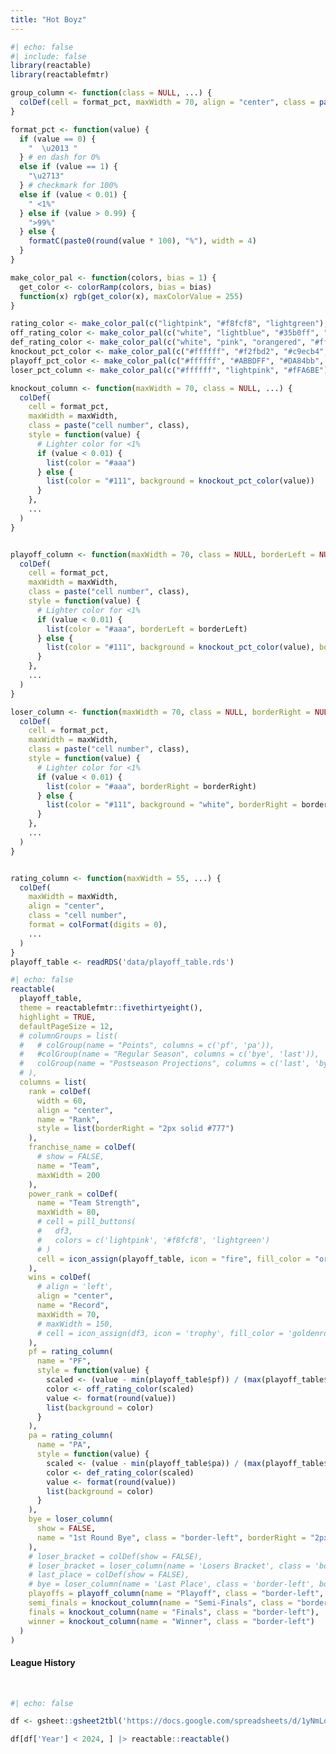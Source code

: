 ```yaml
---
title: "Hot Boyz"
---
```


```r
#| echo: false
#| include: false
library(reactable)
library(reactablefmtr)

group_column <- function(class = NULL, ...) {
  colDef(cell = format_pct, maxWidth = 70, align = "center", class = paste("cell number", class), ...)
}

format_pct <- function(value) {
  if (value == 0) {
    "  \u2013 "
  } # en dash for 0%
  else if (value == 1) {
    "\u2713"
  } # checkmark for 100%
  else if (value < 0.01) {
    " <1%"
  } else if (value > 0.99) {
    ">99%"
  } else {
    formatC(paste0(round(value * 100), "%"), width = 4)
  }
}

make_color_pal <- function(colors, bias = 1) {
  get_color <- colorRamp(colors, bias = bias)
  function(x) rgb(get_color(x), maxColorValue = 255)
}

rating_color <- make_color_pal(c("lightpink", "#f8fcf8", "lightgreen"), bias = 1.3)
off_rating_color <- make_color_pal(c("white", "lightblue", "#35b0ff", "#35f0ff"), bias = 0.6)
def_rating_color <- make_color_pal(c("white", "pink", "orangered", "#ff1010"), bias = 0.6)
knockout_pct_color <- make_color_pal(c("#ffffff", "#f2fbd2", "#c9ecb4", "#93d3ab", "#35b0ab"), bias = 2)
playoff_pct_color <- make_color_pal(c("#ffffff", "#ABBDFF", "#DA84bb", "#9471a4"), bias = 2)
loser_pct_column <- make_color_pal(c("#ffffff", "lightpink", "#fFA6BE"), bias = 2)

knockout_column <- function(maxWidth = 70, class = NULL, ...) {
  colDef(
    cell = format_pct,
    maxWidth = maxWidth,
    class = paste("cell number", class),
    style = function(value) {
      # Lighter color for <1%
      if (value < 0.01) {
        list(color = "#aaa")
      } else {
        list(color = "#111", background = knockout_pct_color(value))
      }
    },
    ...
  )
}


playoff_column <- function(maxWidth = 70, class = NULL, borderLeft = NULL, ...) {
  colDef(
    cell = format_pct,
    maxWidth = maxWidth,
    class = paste("cell number", class),
    style = function(value) {
      # Lighter color for <1%
      if (value < 0.01) {
        list(color = "#aaa", borderLeft = borderLeft)
      } else {
        list(color = "#111", background = knockout_pct_color(value), borderLeft = borderLeft)
      }
    },
    ...
  )
}

loser_column <- function(maxWidth = 70, class = NULL, borderRight = NULL, ...) {
  colDef(
    cell = format_pct,
    maxWidth = maxWidth,
    class = paste("cell number", class),
    style = function(value) {
      # Lighter color for <1%
      if (value < 0.01) {
        list(color = "#aaa", borderRight = borderRight)
      } else {
        list(color = "#111", background = "white", borderRight = borderRight) # loser_pct_column(value))
      }
    },
    ...
  )
}


rating_column <- function(maxWidth = 55, ...) {
  colDef(
    maxWidth = maxWidth,
    align = "center",
    class = "cell number",
    format = colFormat(digits = 0),
    ...
  )
}
playoff_table <- readRDS('data/playoff_table.rds')
```

```r
#| echo: false
reactable(
  playoff_table,
  theme = reactablefmtr::fivethirtyeight(),
  highlight = TRUE,
  defaultPageSize = 12,
  # columnGroups = list(
  #   # colGroup(name = "Points", columns = c('pf', 'pa')),
  #   #colGroup(name = "Regular Season", columns = c('bye', 'last')),
  #   colGroup(name = "Postseason Projections", columns = c('last', 'bye', 'playoffs', 'semi_finals', 'finals', 'winner'))
  # ),
  columns = list(
    rank = colDef(
      width = 60,
      align = "center",
      name = "Rank",
      style = list(borderRight = "2px solid #777")
    ),
    franchise_name = colDef(
      # show = FALSE,
      name = "Team",
      maxWidth = 200
    ),
    power_rank = colDef(
      name = "Team Strength",
      maxWidth = 80,
      # cell = pill_buttons(
      #   df3,
      #   colors = c('lightpink', '#f8fcf8', 'lightgreen')
      # )
      cell = icon_assign(playoff_table, icon = "fire", fill_color = "orangered", empty_color = "lightgrey", buckets = 5)
    ),
    wins = colDef(
      # align = 'left',
      align = "center",
      name = "Record",
      maxWidth = 70,
      # maxWidth = 150,
      # cell = icon_assign(df3, icon = 'trophy', fill_color = 'goldenrod', empty_opacity = 0)
    ),
    pf = rating_column(
      name = "PF",
      style = function(value) {
        scaled <- (value - min(playoff_table$pf)) / (max(playoff_table$pf) - min(playoff_table$pf))
        color <- off_rating_color(scaled)
        value <- format(round(value))
        list(background = color)
      }
    ),
    pa = rating_column(
      name = "PA",
      style = function(value) {
        scaled <- (value - min(playoff_table$pa)) / (max(playoff_table$pa) - min(playoff_table$pa))
        color <- def_rating_color(scaled)
        value <- format(round(value))
        list(background = color)
      }
    ),
    bye = loser_column(
      show = FALSE,
      name = "1st Round Bye", class = "border-left", borderRight = "2px solid #000000"
    ),
    # loser_bracket = colDef(show = FALSE),
    # loser_bracket = loser_column(name = 'Losers Bracket', class = 'border-left'),
    # last_place = colDef(show = FALSE),
    # bye = loser_column(name = 'Last Place', class = 'border-left', borderRight = '2px solid #000000'),
    playoffs = playoff_column(name = "Playoff", class = "border-left", borderLeft = "2px solid #000000"),
    semi_finals = knockout_column(name = "Semi-Finals", class = "border-left"),
    finals = knockout_column(name = "Finals", class = "border-left"),
    winner = knockout_column(name = "Winner", class = "border-left")
  )
)

```

#### League History

<br>

```r
#| echo: false

df <- gsheet::gsheet2tbl('https://docs.google.com/spreadsheets/d/1yNmLo68xxzI4w-bfMASAgk7-TrxaTKHI3If2hL2JOPw/edit?usp=sharing')

df[df['Year'] < 2024, ] |> reactable::reactable()
```
